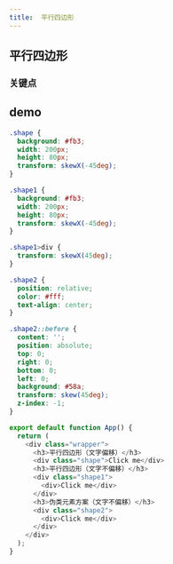 ```yaml
---
title:  平行四边形
---
```


## 平行四边形

### 关键点

## demo

<SandpackEditor template="react">

```css styles.css active
.shape {
  background: #fb3;
  width: 200px;
  height: 80px;
  transform: skewX(-45deg);
}

.shape1 {
  background: #fb3;
  width: 200px;
  height: 80px;
  transform: skewX(-45deg);
}

.shape1>div {
  transform: skewX(45deg);
}

.shape2 {
  position: relative;
  color: #fff;
  text-align: center;
}

.shape2::before {
  content: '';
  position: absolute;
  top: 0;
  right: 0;
  bottom: 0;
  left: 0;
  background: #58a;
  transform: skew(45deg);
  z-index: -1;
}

```

```js App.js
export default function App() {
  return (
    <div class="wrapper">
      <h3>平行四边形（文字偏移）</h3>
      <div class="shape">Click me</div>
      <h3>平行四边形（文字不偏移）</h3>
      <div class="shape1">
        <div>Click me</div>
      </div>
      <h3>伪类元素方案（文字不偏移）</h3>
      <div class="shape2">
        <div>Click me</div>
      </div>
    </div>
  );
}

```
</SandpackEditor>